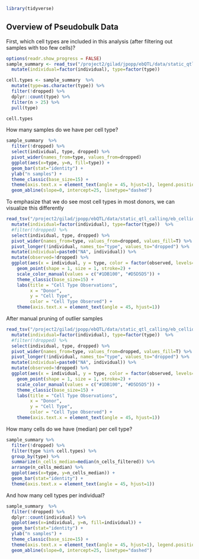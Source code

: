 ```r
library(tidyverse)
```

## Overview of Pseudobulk Data
First, which cell types are included in this analysis (after filtering out samples with too few cells)?
```r
options(readr.show_progress = FALSE)
sample_summary <- read_tsv("/project2/gilad/jpopp/ebQTL/data/static_qtl_calling/eb_cellid/pseudobulk_tmm/sample_summary.tsv") %>%
  mutate(individual=factor(individual), type=factor(type))

cell.types <- sample_summary  %>%
  mutate(type=as.character(type)) %>%
  filter(!dropped) %>%
  dplyr::count(type) %>%
  filter(n > 25) %>%
  pull(type)

cell.types
```

How many samples do we have per cell type?
```r
sample_summary  %>%
  filter(!dropped) %>%
  select(individual, type, dropped) %>%
  pivot_wider(names_from=type, values_from=dropped)
  ggplot(aes(x=type, y=n, fill=type)) +
  geom_bar(stat="identity") +
  ylab("n samples") +
  theme_classic(base_size=15) +
  theme(axis.text.x = element_text(angle = 45, hjust=1), legend.position="none") +
  geom_abline(slope=0, intercept=25, linetype="dashed")
```

To emphasize that we do see most cell types in most donors, we can visualize this differently
```r
read_tsv("/project2/gilad/jpopp/ebQTL/data/static_qtl_calling/eb_cellid/pseudobulk_tmm/sample_summary.tsv") %>%
  mutate(individual=factor(individual), type=factor(type))  %>%
  #filter(!dropped) %>%
  select(individual, type, dropped) %>%
  pivot_wider(names_from=type, values_from=dropped, values_fill=T) %>%
  pivot_longer(!individual, names_to="type", values_to="dropped") %>%
  mutate(individual=paste0("NA", individual)) %>%
  mutate(observed=!dropped) %>%
  ggplot(aes(x = individual, y = type, color = factor(observed, levels=c(T, F)))) +
    geom_point(shape = 1, size = 1, stroke=2) +
    scale_color_manual(values = c("#1DB100", "#D5D5D5")) +
    theme_classic(base_size=15) +
    labs(title = "Cell Type Observations",
         x = "Donor",
         y = "Cell Type",
         color = "Cell Type Observed") +
    theme(axis.text.x = element_text(angle = 45, hjust=1))
```

After manual pruning of outlier samples
```r
read_tsv("/project2/gilad/jpopp/ebQTL/data/static_qtl_calling/eb_cellid/pseudobulk_tmm/basic/sample_summary_manual.tsv") %>%
  mutate(individual=factor(individual), type=factor(type))  %>%
  #filter(!dropped) %>%
  select(individual, type, dropped) %>%
  pivot_wider(names_from=type, values_from=dropped, values_fill=T) %>%
  pivot_longer(!individual, names_to="type", values_to="dropped") %>%
  mutate(individual=paste0("NA", individual)) %>%
  mutate(observed=!dropped) %>%
  ggplot(aes(x = individual, y = type, color = factor(observed, levels=c(T, F)))) +
    geom_point(shape = 1, size = 1, stroke=2) +
    scale_color_manual(values = c("#1DB100", "#D5D5D5")) +
    theme_classic(base_size=15) +
    labs(title = "Cell Type Observations",
         x = "Donor",
         y = "Cell Type",
         color = "Cell Type Observed") +
    theme(axis.text.x = element_text(angle = 45, hjust=1))
```

How many cells do we have (median) per cell type?
```r
sample_summary %>%
  filter(!dropped) %>%
  filter(type %in% cell.types) %>%
  group_by(type) %>%
  summarize(n_cells_median=median(n_cells_filtered)) %>%
  arrange(n_cells_median) %>%
  ggplot(aes(x=type, y=n_cells_median)) +
  geom_bar(stat="identity") +
  theme(axis.text.x = element_text(angle = 45, hjust=1))
```

And how many cell types per individual?
```r
sample_summary  %>%
  filter(!dropped) %>%
  dplyr::count(individual) %>%
  ggplot(aes(x=individual, y=n, fill=individual)) +
  geom_bar(stat="identity") +
  ylab("n samples") +
  theme_classic(base_size=15) +
  theme(axis.text.x = element_text(angle = 45, hjust=1), legend.position="none") +
  geom_abline(slope=0, intercept=25, linetype="dashed")
```
